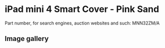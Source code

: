 
# iPad mini 4 Smart Cover - Pink Sand

Part number, for search engines, auction websites and such: MNN32ZM/A

## Image gallery

<div style={{ width: "768px" }}>
  <GalleryComponent
    images={[
      {
        original: "/everysource/MNN32.webp",
        thumbnail: "/everypreview/MNN32.webp",
      },
      {
        original: "/everysource/MNN32_AV1_GOLD.webp",
        thumbnail: "/everypreview/MNN32_AV1_GOLD.webp",
      },
      {
        original: "/everysource/MNN32_AV1_SILVER.webp",
        thumbnail: "/everypreview/MNN32_AV1_SILVER.webp",
      },
      {
        original: "/everysource/MNN32_AV1_SPACE_GRAY.webp",
        thumbnail: "/everypreview/MNN32_AV1_SPACE_GRAY.webp",
      },
      {
        original: "/everysource/MNN32_AV2.webp",
        thumbnail: "/everypreview/MNN32_AV2.webp",
      },
      {
        original: "/everysource/MNN32_AV3.webp",
        thumbnail: "/everypreview/MNN32_AV3.webp",
      }
    ]}
  />
</div>